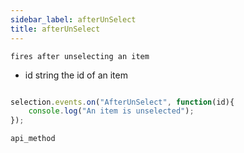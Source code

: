 ```yaml
---
sidebar_label: afterUnSelect
title: afterUnSelect
---
```



          


<Short>

	fires after unselecting an item


</Short>



- id		string		the id of an item



~~~js

selection.events.on("AfterUnSelect", function(id){
    console.log("An item is unselected");
});


~~~
	api_method

<Descr>





</Descr>

